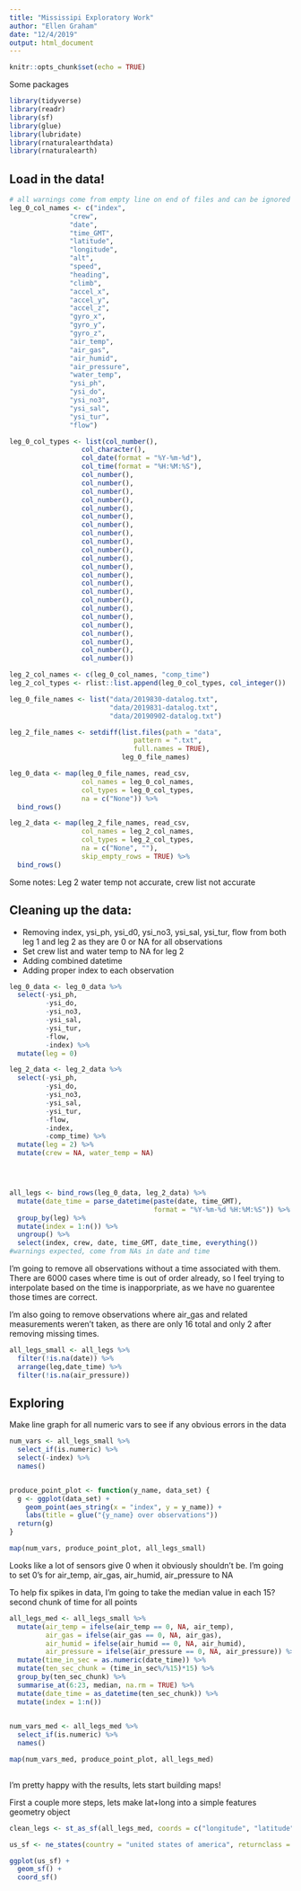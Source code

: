 ```yaml
---
title: "Mississipi Exploratory Work"
author: "Ellen Graham"
date: "12/4/2019"
output: html_document
---
```


```r
knitr::opts_chunk$set(echo = TRUE)
```

Some packages
```r
library(tidyverse)
library(readr)
library(sf)
library(glue)
library(lubridate)
library(rnaturalearthdata)
library(rnaturalearth)
```


## Load in the data!
```r
# all warnings come from empty line on end of files and can be ignored
leg_0_col_names <- c("index", 
               "crew", 
               "date", 
               "time_GMT", 
               "latitude", 
               "longitude",
               "alt",
               "speed", 
               "heading",
               "climb",
               "accel_x",
               "accel_y", 
               "accel_z",
               "gyro_x",
               "gyro_y",
               "gyro_z", 
               "air_temp",
               "air_gas",
               "air_humid",
               "air_pressure",
               "water_temp", 
               "ysi_ph",
               "ysi_do",
               "ysi_no3",
               "ysi_sal",
               "ysi_tur",
               "flow")

leg_0_col_types <- list(col_number(),
                  col_character(),
                  col_date(format = "%Y-%m-%d"),
                  col_time(format = "%H:%M:%S"),
                  col_number(), 
                  col_number(), 
                  col_number(),
                  col_number(),
                  col_number(),
                  col_number(),
                  col_number(),
                  col_number(),
                  col_number(),
                  col_number(),
                  col_number(),
                  col_number(),
                  col_number(),
                  col_number(),
                  col_number(),
                  col_number(),
                  col_number(),
                  col_number(),
                  col_number(),
                  col_number(),
                  col_number(),
                  col_number(),
                  col_number())

leg_2_col_names <- c(leg_0_col_names, "comp_time")
leg_2_col_types <- rlist::list.append(leg_0_col_types, col_integer())

leg_0_file_names <- list("data/2019830-datalog.txt",
                         "data/2019831-datalog.txt",
                         "data/20190902-datalog.txt")

leg_2_file_names <- setdiff(list.files(path = "data", 
                               pattern = ".txt",
                               full.names = TRUE),
                            leg_0_file_names)

leg_0_data <- map(leg_0_file_names, read_csv,
                  col_names = leg_0_col_names,
                  col_types = leg_0_col_types,
                  na = c("None")) %>% 
  bind_rows()

leg_2_data <- map(leg_2_file_names, read_csv,
                  col_names = leg_2_col_names,
                  col_types = leg_2_col_types,
                  na = c("None", ""),
                  skip_empty_rows = TRUE) %>% 
  bind_rows()

```

Some notes: Leg 2 water temp not accurate, crew list not accurate


## Cleaning up the data:
- Removing index, ysi_ph, ysi_d0, ysi_no3, ysi_sal, ysi_tur, flow from both leg 1 and leg 2 as they are 0 or NA for all observations
- Set crew list and water temp to NA for leg 2
- Adding combined datetime
- Adding proper index to each observation

```r
leg_0_data <- leg_0_data %>% 
  select(-ysi_ph, 
         -ysi_do, 
         -ysi_no3, 
         -ysi_sal, 
         -ysi_tur, 
         -flow, 
         -index) %>% 
  mutate(leg = 0)

leg_2_data <- leg_2_data %>% 
  select(-ysi_ph, 
         -ysi_do, 
         -ysi_no3, 
         -ysi_sal, 
         -ysi_tur, 
         -flow,
         -index,
         -comp_time) %>% 
  mutate(leg = 2) %>% 
  mutate(crew = NA, water_temp = NA)




all_legs <- bind_rows(leg_0_data, leg_2_data) %>% 
  mutate(date_time = parse_datetime(paste(date, time_GMT), 
                                    format = "%Y-%m-%d %H:%M:%S")) %>% 
  group_by(leg) %>% 
  mutate(index = 1:n()) %>% 
  ungroup() %>% 
  select(index, crew, date, time_GMT, date_time, everything())
#warnings expected, come from NAs in date and time
```


I'm going to remove all observations without a time associated with them. There are 6000 cases where time is out of order already, so I feel trying to interpolate based on the time is inapporpriate, as we have no guarentee those times are correct.

I'm also going to remove observations where air_gas and related measurements weren't taken, as there are only 16 total and only 2 after removing missing times. 


```r
all_legs_small <- all_legs %>% 
  filter(!is.na(date)) %>% 
  arrange(leg,date_time) %>% 
  filter(!is.na(air_pressure))
```



## Exploring

Make line graph for all numeric vars to see if any obvious errors in the data
```r
num_vars <- all_legs_small %>% 
  select_if(is.numeric) %>% 
  select(-index) %>% 
  names()


produce_point_plot <- function(y_name, data_set) {
  g <- ggplot(data_set) +
    geom_point(aes_string(x = "index", y = y_name)) +
    labs(title = glue("{y_name} over observations"))
  return(g)
}

map(num_vars, produce_point_plot, all_legs_small)
```

Looks like a lot of sensors give 0 when it obviously shouldn't be. 
I'm going to set 0's for air_temp, air_gas, air_humid, air_pressure to NA

To help fix spikes in data, I'm going to take the median value in each 15? second chunk of time for all points
```r
all_legs_med <- all_legs_small %>% 
  mutate(air_temp = ifelse(air_temp == 0, NA, air_temp),
         air_gas = ifelse(air_gas == 0, NA, air_gas),
         air_humid = ifelse(air_humid == 0, NA, air_humid),
         air_pressure = ifelse(air_pressure == 0, NA, air_pressure)) %>% 
  mutate(time_in_sec = as.numeric(date_time)) %>% 
  mutate(ten_sec_chunk = (time_in_sec%/%15)*15) %>% 
  group_by(ten_sec_chunk) %>% 
  summarise_at(6:23, median, na.rm = TRUE) %>% 
  mutate(date_time = as_datetime(ten_sec_chunk)) %>% 
  mutate(index = 1:n())
 

num_vars_med <- all_legs_med %>% 
  select_if(is.numeric) %>% 
  names()

map(num_vars_med, produce_point_plot, all_legs_med)
 
```

I'm pretty happy with the results, lets start building maps!

First a couple more steps, lets make lat+long into a simple features geometry object

```r
clean_legs <- st_as_sf(all_legs_med, coords = c("longitude", "latitude"))
```

```r
us_sf <- ne_states(country = "united states of america", returnclass = "sf")

ggplot(us_sf) + 
  geom_sf() +
  coord_sf()
```


